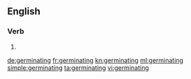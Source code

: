 ==English==

===Verb===
{{head|en}}

# {{present participle of|germinate|lang=en}}

[[de:germinating]]
[[fr:germinating]]
[[kn:germinating]]
[[ml:germinating]]
[[simple:germinating]]
[[ta:germinating]]
[[vi:germinating]]